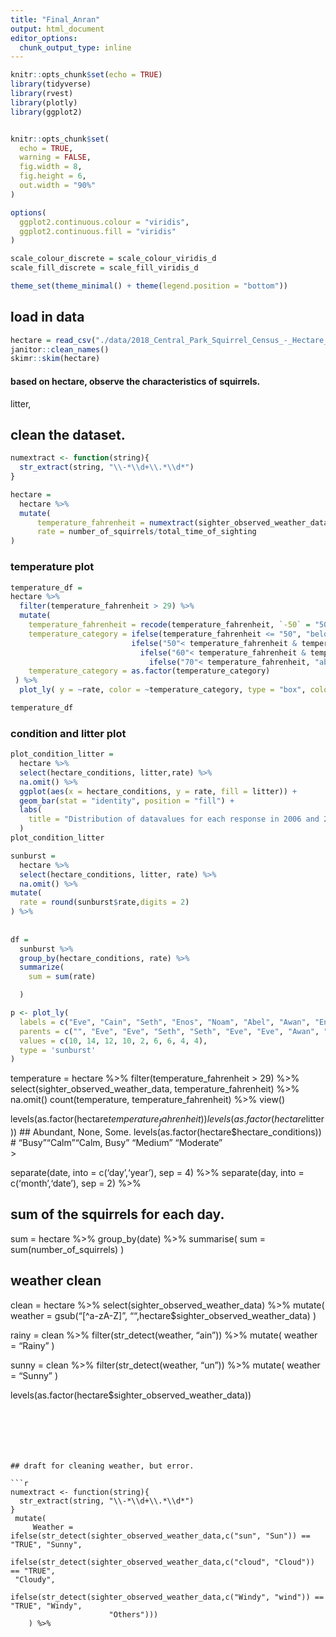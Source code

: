 ```yaml
---
title: "Final_Anran"
output: html_document
editor_options: 
  chunk_output_type: inline
---
```


```r
knitr::opts_chunk$set(echo = TRUE)
library(tidyverse)
library(rvest)
library(plotly)
library(ggplot2)


knitr::opts_chunk$set(
  echo = TRUE,
  warning = FALSE,
  fig.width = 8,
  fig.height = 6,
  out.width = "90%"
)

options(
  ggplot2.continuous.colour = "viridis",
  ggplot2.continuous.fill = "viridis"
)

scale_colour_discrete = scale_colour_viridis_d
scale_fill_discrete = scale_fill_viridis_d

theme_set(theme_minimal() + theme(legend.position = "bottom"))
```

## load in data

```r
hectare = read_csv("./data/2018_Central_Park_Squirrel_Census_-_Hectare_Data.csv") %>% 
janitor::clean_names()
skimr::skim(hectare)
```


#### based on hectare, observe the characteristics of squirrels.  
litter, 



## clean the dataset. 

```r
numextract <- function(string){ 
  str_extract(string, "\\-*\\d+\\.*\\d*")
}

hectare = 
  hectare %>% 
  mutate(
      temperature_fahrenheit = numextract(sighter_observed_weather_data),
      rate = number_of_squirrels/total_time_of_sighting
)
```


### temperature plot

```r
temperature_df =   
hectare %>%   
  filter(temperature_fahrenheit > 29) %>% 
  mutate(
    temperature_fahrenheit = recode(temperature_fahrenheit, `-50` = "50"),
    temperature_category = ifelse(temperature_fahrenheit <= "50", "below 50",
                           ifelse("50"< temperature_fahrenheit & temperature_fahrenheit<= "60", "50-60",
                             ifelse("60"< temperature_fahrenheit & temperature_fahrenheit<= "70", "60-70",
                               ifelse("70"< temperature_fahrenheit, "above 70","others")))),
    temperature_category = as.factor(temperature_category)
 ) %>% 
  plot_ly( y = ~rate, color = ~temperature_category, type = "box", colors = "Set3")

temperature_df

```

### condition and litter plot 


```r
plot_condition_litter = 
  hectare %>% 
  select(hectare_conditions, litter,rate) %>%
  na.omit() %>% 
  ggplot(aes(x = hectare_conditions, y = rate, fill = litter)) +
  geom_bar(stat = "identity", position = "fill") + 
  labs(
    title = "Distribution of datavalues for each response in 2006 and 2010 among locations in NY" 
  )
plot_condition_litter 
```


```r
sunburst = 
  hectare %>% 
  select(hectare_conditions, litter, rate) %>% 
  na.omit() %>% 
mutate(
  rate = round(sunburst$rate,digits = 2)
) %>% 
  
  
df = 
  sunburst %>%
  group_by(hectare_conditions, rate) %>% 
  summarize(
    sum = sum(rate)

  )

p <- plot_ly(
  labels = c("Eve", "Cain", "Seth", "Enos", "Noam", "Abel", "Awan", "Enoch", "Azura"),
  parents = c("", "Eve", "Eve", "Seth", "Seth", "Eve", "Eve", "Awan", "Eve"),
  values = c(10, 14, 12, 10, 2, 6, 6, 4, 4),
  type = 'sunburst'
)
```








temperature = 
  hectare %>% 
  filter(temperature_fahrenheit > 29) %>% 
  select(sighter_observed_weather_data, temperature_fahrenheit) %>% 
  na.omit()
  count(temperature, temperature_fahrenheit) %>% view()



levels(as.factor(hectare$temperature_fahrenheit))
levels(as.factor(hectare$litter))  ## Abundant, None, Some. 
levels(as.factor(hectare$hectare_conditions)) # "Busy""Calm""Calm, Busy" "Medium"     "Moderate"  
> 
  
  
  
#################################################
#######################################################


   separate(date, into = c('day','year'), sep = 4) %>% 
   separate(day, into = c('month','date'), sep = 2) %>% 

## sum of the squirrels for each day. 
sum = 
hectare %>% 
  group_by(date) %>% 
  summarise(
    sum = sum(number_of_squirrels)
  )

## weather clean 
clean = 
hectare %>% 
  select(sighter_observed_weather_data) %>% 
  mutate(
    weather = 
        gsub("[^a-zA-Z]", "",hectare$sighter_observed_weather_data)
      ) 

rainy = 
  clean %>% 
  filter(str_detect(weather, "ain")) %>% 
  mutate(
    weather = "Rainy"
  )

sunny = 
  clean %>% 
  filter(str_detect(weather, "un")) %>% 
  mutate(
    weather = "Sunny"
  )

  

levels(as.factor(hectare$sighter_observed_weather_data))

```






## draft for cleaning weather, but error. 

```r
numextract <- function(string){ 
  str_extract(string, "\\-*\\d+\\.*\\d*")
}
 mutate(
     Weather = ifelse(str_detect(sighter_observed_weather_data,c("sun", "Sun")) == "TRUE", "Sunny",
              ifelse(str_detect(sighter_observed_weather_data,c("cloud", "Cloud")) == "TRUE",
 "Cloudy", 
              ifelse(str_detect(sighter_observed_weather_data,c("Windy", "wind")) == "TRUE", "Windy",
                      "Others")))
    ) %>% 
```






 
